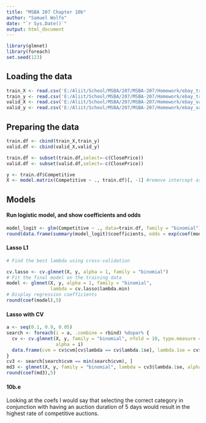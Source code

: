 ```yaml
---
title: "MSBA 207 Chapter 10b"
author: "Samuel Wolfe"
date: "`r Sys.Date()`"
output: html_document
---
```


```r
library(glmnet)
library(foreach)
set.seed(123)
```

## Loading the data

```r
train_X <- read.csv('E:/Aliit/School/MSBA/207/MSBA-207/Homework/ebay_train_X.csv')
train_y <- read.csv('E:/Aliit/School/MSBA/207/MSBA-207/Homework/ebay_train_y.csv')
valid_X <- read.csv('E:/Aliit/School/MSBA/207/MSBA-207/Homework/ebay_valid_X.csv')
valid_y <- read.csv('E:/Aliit/School/MSBA/207/MSBA-207/Homework/ebay_valid_y.csv')
```

## Preparing the data

```r
train.df <- cbind(train_X,train_y)
valid.df <- cbind(valid_X,valid_y)

train.df <- subset(train.df,select=-c(ClosePrice))
valid.df <- subset(valid.df,select=-c(ClosePrice))

y <- train.df$Competitive
X <- model.matrix(Competitive ~ ., train.df)[, -1] #remove intercept as glmnet will add intercept
```

## Models

#### Run logistic model, and show coefficients and odds

```r
model_logit <- glm(Competitive ~ ., data=train.df, family = "binomial")
round(data.frame(summary(model_logit)$coefficients, odds = exp(coef(model_logit))), 5)
```

#### Lasso L1

```r
# Find the best lambda using cross-validation

cv.lasso <- cv.glmnet(X, y, alpha = 1, family = "binomial")
# Fit the final model on the training data
model <- glmnet(X, y, alpha = 1, family = "binomial",
                lambda = cv.lasso$lambda.min)
# Display regression coefficients
round(coef(model),5)
```

#### Lasso with CV

```r
a <- seq(0.1, 0.9, 0.05)
search <- foreach(i = a, .combine = rbind) %dopar% {
  cv <- cv.glmnet(X, y, family = "binomial", nfold = 10, type.measure = "deviance", paralle = FALSE, 
                  alpha = i)
  data.frame(cvm = cv$cvm[cv$lambda == cv$lambda.1se], lambda.1se = cv$lambda.1se, alpha = i)
}
cv3 <- search[search$cvm == min(search$cvm), ]
md3 <- glmnet(X, y, family = "binomial", lambda = cv3$lambda.1se, alpha = cv3$alpha)
round(coef(md3),5)
```

#### 10b.e

Looking at the coefs I would say that selecting the correct category in conjunction with having an auction duration of 5 days would result in the highest rate of competitive auctions.
